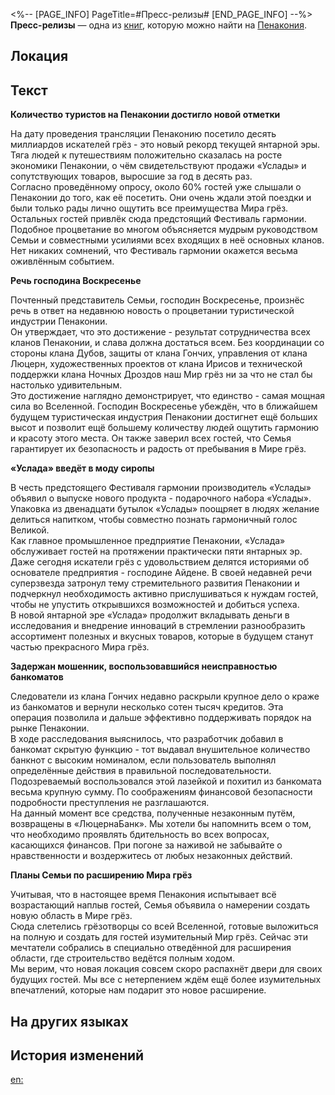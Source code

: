 <%-- [PAGE_INFO]
PageTitle=#Пресс-релизы#
[END_PAGE_INFO] --%>
{{Дополнить}}
{{Книга Инфобокс
|id           = 309
|Название     = 
|Изображение  = Предмет Газета.png
|Мир          = Пенакония
|Томов        = 1
|Автор        = <!--нужно добавить-->
|Описание     = Огромное множество пресс-релизов с телевизионной станции Пенаконии, в которых описываются смешные события, произошедшие во время грёз.
|Том1         = {{tx}}
|Источник1    = {{tx|Отсутствует источник}}
|Персонажи    = 
|Фракции      = 
}}
'''Пресс-релизы''' — одна из [[Книги|книг]], которую можно найти на [[Пенакония]].

==Локация==
{{Отметка карты|<!--название карты-->|<!--id отметки-->}}

==Текст==
'''Количество туристов на Пенаконии достигло новой отметки'''

На дату проведения трансляции Пенаконию посетило десять миллиардов искателей грёз - это новый рекорд текущей янтарной эры. Тяга людей к путешествиям положительно сказалась на росте экономики Пенаконии, о чём свидетельствуют продажи «Услады» и сопутствующих товаров, выросшие за год в десять раз.<br />
Согласно проведённому опросу, около 60% гостей уже слышали о Пенаконии до того, как её посетить. Они очень ждали этой поездки и были только рады лично ощутить все преимущества Мира грёз. Остальных гостей привлёк сюда предстоящий Фестиваль гармонии.<br />
Подобное процветание во многом объясняется мудрым руководством Семьи и совместными усилиями всех входящих в неё основных кланов. Нет никаких сомнений, что Фестиваль гармонии окажется весьма оживлённым событием.


'''Речь господина Воскресенье'''

Почтенный представитель Семьи, господин Воскресенье, произнёс речь в ответ на недавнюю новость о процветании туристической индустрии Пенаконии.<br />
Он утверждает, что это достижение - результат сотрудничества всех кланов Пенаконии, и слава должна достаться всем. Без координации со стороны клана Дубов, защиты от клана Гончих, управления от клана Люцерн, художественных проектов от клана Ирисов и технической поддержки клана Ночных Дроздов наш Мир грёз ни за что не стал бы настолько удивительным.<br />
Это достижение наглядно демонстрирует, что единство - самая мощная сила во Вселенной. Господин Воскресенье убеждён, что в ближайшем будущем туристическая индустрия Пенаконии достигнет ещё больших высот и позволит ещё большему количеству людей ощутить гармонию и красоту этого места. Он также заверил всех гостей, что Семья гарантирует их безопасность и радость от пребывания в Мире грёз.


'''«Услада» введёт в моду сиропы'''

В честь предстоящего Фестиваля гармонии производитель «Услады» объявил о выпуске нового продукта - подарочного набора «Услады». Упаковка из двенадцати бутылок «Услады» поощряет в людях желание делиться напитком, чтобы совместно познать гармоничный голос Великой.<br />
Как главное промышленное предприятие Пенаконии, «Услада» обслуживает гостей на протяжении практически пяти янтарных эр. Даже сегодня искатели грёз с удовольствием делятся историями об основателе предприятия - господине Айдене. В своей недавней речи суперзвезда затронул тему стремительного развития Пенаконии и подчеркнул необходимость активно прислушиваться к нуждам гостей, чтобы не упустить открывшихся возможностей и добиться успеха.<br />
В новой янтарной эре «Услада» продолжит вкладывать деньги в исследования и внедрение инноваций в стремлении разнообразить ассортимент полезных и вкусных товаров, которые в будущем станут частью прекрасного Мира грёз.


'''Задержан мошенник, воспользовавшийся неисправностью банкоматов'''

Следователи из клана Гончих недавно раскрыли крупное дело о краже из банкоматов и вернули несколько сотен тысяч кредитов. Эта операция позволила и дальше эффективно поддерживать порядок на рынке Пенаконии.<br />
В ходе расследования выяснилось, что разработчик добавил в банкомат скрытую функцию - тот выдавал внушительное количество банкнот с высоким номиналом, если пользователь выполнял определённые действия в правильной последовательности. Подозреваемый воспользовался этой лазейкой и похитил из банкомата весьма крупную сумму. По соображениям финансовой безопасности подробности преступления не разглашаются.<br />
На данный момент все средства, полученные незаконным путём, возвращены в «ЛюцернаБанк». Мы хотели бы напомнить всем о том, что необходимо проявлять бдительность во всех вопросах, касающихся финансов. При погоне за наживой не забывайте о нравственности и воздержитесь от любых незаконных действий.


'''Планы Семьи по расширению Мира грёз'''

Учитывая, что в настоящее время Пенакония испытывает всё возрастающий наплыв гостей, Семья объявила о намерении создать новую область в Мире грёз.<br />
Сюда слетелись грёзотворцы со всей Вселенной, готовые выложиться на полную и создать для гостей изумительный Мир грёз. Сейчас эти мечтатели собрались в специально отведённой для расширения области, где строительство ведётся полным ходом.<br />
Мы верим, что новая локация совсем скоро распахнёт двери для своих будущих гостей. Мы все с нетерпением ждём ещё более изумительных впечатлений, которые нам подарит это новое расширение.

==На других языках==
{{На других языках
|en   = Press Releases
|zhs  = 新闻稿数则
|zht  = 新聞稿數則
|ja   = いくつかのニュースリリース
|ko   = 몇 가지 보도 자료
|es   = Comunicados de prensa
|fr   = Communiqués de presse
|ru   = Пресс-релизы
|th   = รวมต้นฉบับข่าว
|vi   = Thông Cáo Báo Chí
|de   = Pressemitteilung
|id   = Laporan Pers
|pt   = Comunicados de Imprensa
}}

==История изменений==
{{История изменений|3.5}}

[[en:]]